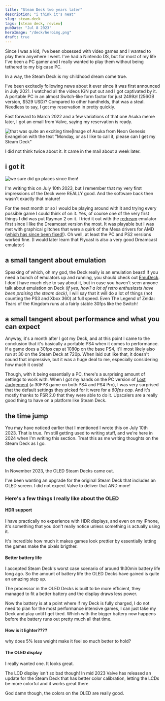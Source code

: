 ```yaml
---
title: "Steam Deck two years later"
description: "i think it's neat"
slug: steam-deck
tags: [steam deck, review]
pubDate: "Jul 8 2023"
heroImage: "/deck/heroimg.png"
draft: true
---
```




Since I was a kid, I've been obsessed with video games and I wanted to play them anywhere I went. I've had a Nintendo DS, but for most of my life I've been a PC gamer and I really wanted to play them without being tethered to my big case PC.

In a way, the Steam Deck is my childhood dream come true.

I've been excitedly following news about it ever since it was first announced in July 2021. I watched all the videos IGN put out and I got captivated by it. A portable PC in an almost Switch-like form factor for just 2499zł (256GB version, $529 USD)? Compared to other handhelds, that was a steal. Needless to say, I got my reservation in pretty quickly.

Fast forward to March 2022 and a few variations of that one Asuka meme later, I got an email from Valve, saying my reservation is ready.

![that was quite an exciting time|Image of Asuka from Neon Genesis Evangelion with the text "Monday, or as I like to call it, please can I get my Steam Deck"](/deck/steam_pls.jpg)

I did not think twice about it. It came in the mail about a week later.

## i got it

![we sure did go places since then!](/deck/march2022-deck-in-mail.png)

I'm writing this on July 10th 2023, but I remember that my very first impressions of the Deck were REALLY good. And the software back then wasn't exactly that mature!

For the next month or so I would be playing around with it and trying every possible game I could think of on it. Yes, of course one of the very first things I did was put Rayman 2 on it. I tried it out with the [redream](https://redream.io) emulator first since I like the Dreamcast version the most. It was playable but I was met with graphical glitches that were a quirk of the Mesa drivers for AMD ([which has since been fixed!](https://gitlab.freedesktop.org/mesa/mesa/-/issues/2253)). Oh well, at least the PC and PS2 versions worked fine. (I would later learn that Flycast is also a very good Dreamcast emulator)

## a small tangent about emulation

Speaking of which, oh my god, the Deck really is an emulation beast! If you need a bunch of emulators up and running, you should check out [EmuDeck](https://www.emudeck.com/). I don't have much else to say about it, but in case you haven't seen anyone talk about emulation on Deck _(if yes, how? a lot of retro enthusiasts have been praising the steam deck)_, I will say that it will do a lot of things (not counting the PS3 and Xbox 360) at full speed. Even The Legend of Zelda: Tears of the Kingdom runs at a fairly stable 30fps like the Switch!

## a small tangent about performance and what you can expect

Anyway, it's a month after I got my Deck, and at this point I came to the conclusion that it's basically a portable PS4 when it comes to performance. If a game does a 30fps cap at 1080p on the base PS4, it'll most likely also run at 30 on the Steam Deck at 720p. When laid out like that, it doesn't sound that impressive, but it was a huge deal to me, especially considering how much it costs!

Though, with it being essentially a PC, there's a surprising amount of settings to work with. When I got my hands on the PC version of [Lost Judgement](https://store.steampowered.com/app/2058190/Lost_Judgment/) (a 30FPS game on both PS4 and PS4 Pro), I was very surprised that the default settings they picked for it were for a _60fps cap_. And it's mostly thanks to FSR 2.0 that they were able to do it. Upscalers are a really good thing to have on a platform like Steam Deck.

## the time jump

You may have noticed earlier that I mentioned I wrote this on July 10th 2023. That is true. I'm still getting used to writing stuff, and we're here in 2024 when I'm writing this section. Treat this as me writing thoughts on the Steam Deck as I go.

## the oled deck

In November 2023, the OLED Steam Decks came out.

I've been wanting an upgrade for the original Steam Deck that includes an OLED screen. I did not expect Valve to deliver that AND more!

### Here's a few things I really like about the OLED

#### HDR support

I have practically no experience with HDR displays, and even on my iPhone, it's something that you don't really notice unless something is actually using it.

It's incredible how much it makes games look prettier by essentially letting the games make the pixels brigther.

#### Better battery life

I accepted Steam Deck's worst case scenario of around 1h30min battery life long ago. So the amount of battery life the OLED Decks have gained is quite an amazing step up.

The processor in the OLED Decks is built to be more efficient, they managed to fit a better battery and the display draws less power.

Now the battery is at a point where if my Deck is fully charged, I do not need to plan for the most performance intensive games, I can just take my Deck and play until I get tired. Which with the bigger battery now happens before the battery runs out pretty much all that time.

#### How is it lighter????

why does 5% less weight make it feel so much better to hold?

#### The OLED display

I really wanted one. It looks great.

The LCD display isn't so bad though! In mid 2023 Valve has released an update for the Steam Deck that has better color calibration, letting the LCDs be more colorful and it works great there.

God damn though, the colors on the OLED are really good.


<KoFi />
